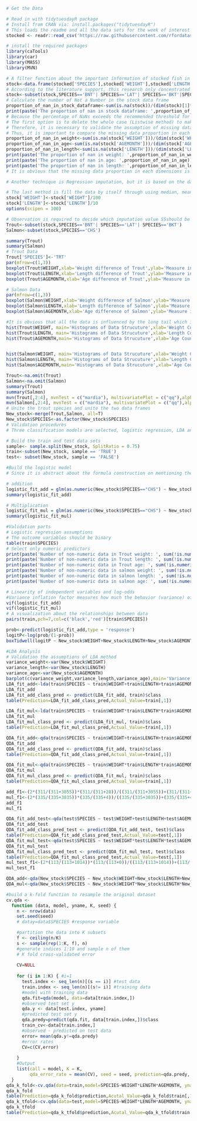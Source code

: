 ```{r}
# Get the Data

# Read in with tidytuesdayR package 
# Install from CRAN via: install.packages("tidytuesdayR")
# This loads the readme and all the data sets for the week of interest
stocked <- readr::read_csv('https://raw.githubusercontent.com/rfordatascience/tidytuesday/master/data/2021/2021-06-08/stocked.csv')

# install the required packages
library(caTools)
library(car)
library(MASS)
library(MVN)
```

```{r}
# A filter function about the important information of stocked fish in Great Lakes Areas
stock<-data.frame(stocked['SPECIES'],stocked['WEIGHT'],stocked['LENGTH'],stocked['AGEMONTH'])
# According to the literature support, this research only concentrated on trouts and Chinook Salmon
stock<-subset(stock,SPECIES=='BNT'| SPECIES=='LAT'| SPECIES=='BKT'|SPECIES=='CHS')
# Calculate the number of Not a Number in the stock data frame
proportion_of_nan_in_stock_dataframe<-sum(is.na(stock))/(dim(stock)[1]*(dim(stock)[2]))
print(paste('The proportion of nan in stock dataframe: ',proportion_of_nan_in_stock_dataframe))
# Because the percentage of NaNs exceeds the recommended threshold for accepting missing data (10%), it is recommended that some data techniques be used to fix missing information in the data
# The first option is to delete the whole case (Listwise method) to make sure the rest data is all valid.
# Therefore, it is necessary to validate the assumption of missing data not at random, which is the probability that the data are missing is not related to either the specific value which is supposed to be obtained or the set of observed responses.
# Thus, it is important to compare the missing data proportion in each measuring dimensions of 
proportion_of_nan_in_weight<-sum(is.na(stock['WEIGHT']))/(dim(stock['WEIGHT'])[1]*(dim(stock['WEIGHT'])[2]))
proportion_of_nan_in_age<-sum(is.na(stock['AGEMONTH']))/(dim(stock['AGEMONTH'])[1]*(dim(stock['AGEMONTH'])[2]))
proportion_of_nan_in_length<-sum(is.na(stock['LENGTH']))/(dim(stock['LENGTH'])[1]*(dim(stock['LENGTH'])[2]))
print(paste('The proportion of nan in weight: ',proportion_of_nan_in_weight))
print(paste('The proportion of nan in age: ',proportion_of_nan_in_age))
print(paste('The proportion of nan in length: ',proportion_of_nan_in_length))
# It is obvious that the missing data proportion in each dimensions is not the same, which might strongly refuse the assumption of MCAR.

# Another technique is Regression imputation, but it is based on the data that follows on a certain type of time-series pattern or seasonality. However, a fish's biological characteristics are independent of other fish in terms of time or season, and are related to the genetic information carried by its genes. But the genetic information was not in the range of measurements, so this method was also rejected.

# The last method is fill the data by itself through using median, mean and mode. Its advantage is that it does not require any assumptions about sampling method or correlation among variables (but it will reduces the variance in the data set)
stock['WEIGHT']<-stock['WEIGHT']/100
stock['LENGTH']<-stock['LENGTH']/10
options(scipen = 100)

# Observation is required to decide which imputation value SSshould be fit in.
Trout<-subset(stock,SPECIES=='BNT'| SPECIES=='LAT'| SPECIES=='BKT')
Salmon<-subset(stock,SPECIES=='CHS')

summary(Trout)
summary(Salmon)
# Trout Data
Trout['SPECIES']<-'TRT'
par(mfrow=c(1,3))
boxplot(Trout$WEIGHT,xlab='Weight difference of Trout',ylab='Measure in Kilograms',width=100)
boxplot(Trout$LENGTH,xlab='Length difference of Trout',ylab='Measure in Millimeter',width=100)
boxplot(Trout$AGEMONTH,xlab='Age difference of Trout',ylab='Measure in Month',width=100)

# Salmon Data
par(mfrow=c(1,3))
boxplot(Salmon$WEIGHT,xlab='Weight difference of Salmon',ylab='Measure in Kilograms',width=100)
boxplot(Salmon$LENGTH,xlab='Length difference of Salmon',ylab='Measure in Millimeter',width=100)
boxplot(Salmon$AGEMONTH,xlab='Age difference of Salmon',ylab='Measure in Month',width=100)

#It is obvious that all the data is influenced by the long tail which is impossible in the real life(probable importing mistakes). While using the average value is highly influenced by the outliers.
hist(Trout$WEIGHT, main='Histograms of Data Strucuture',xlab='Weight Count of Trout',ylab='Measure in Kilograms',width=100)
hist(Trout$LENGTH, main='Histograms of Data Strucuture',xlab='Length Count of Trout',ylab='Measure in Millimeter',width=100)
hist(Trout$AGEMONTH,main='Histograms of Data Strucuture',xlab='Age Count of Trout',ylab='Measure in Month',width=100)


hist(Salmon$WEIGHT, main='Histograms of Data Strucuture',xlab='Weight Count of Salmon',ylab='Measure in Kilograms',width=100)
hist(Salmon$LENGTH, main='Histograms of Data Strucuture',xlab='Length Count of Salmon',ylab='Measure in Millimeter',width=100)
hist(Salmon$AGEMONTH,main='Histograms of Data Strucuture',xlab='Age Count of Salmon',ylab='Measure in Month',width=100)
```


```{r}
Trout<-na.omit(Trout)
Salmon<-na.omit(Salmon)
summary(Trout)
summary(Salmon)
mvn(Trout[,2:4], mvnTest = c("mardia"), multivariatePlot = c("qq"),alpha=0.001)
mvn(Salmon[,2:4], mvnTest = c("mardia"), multivariatePlot = c("qq"),alpha=0.001)
# Unite the trout species and unite the two data frames
New_stock<-merge(Trout,Salmon, all=T)
New_stock$SPECIES<-as.factor(New_stock$SPECIES)
# Validation procedures
# Three classification models are selected, logistic regression, LDA analysis, and QDA analysis
```

```{r}
# Build the train and test data sets
sample<- sample.split(New_stock, SplitRatio = 0.75)
train<-subset(New_stock, sample == 'TRUE')
test<- subset(New_stock, sample == 'FALSE')

#Build the logistic model
# Since it is abstract about the formula construction on mentioning the relationships about fish type and fish bio metric characteristics, thus both addition and multiplication would be applied to build connection with the fish identification since both functions could  express the meaning of each independent variable and the relationship between variables when they are scaled through the identical procedures.

# addition
logistic_fit_add = glm(as.numeric(New_stock$SPECIES=="CHS") ~ New_stock$WEIGHT+New_stock$LENGTH+New_stock$AGEMONTH, data = train, family = "binomial")
summary(logistic_fit_add)

# Multiplication
logistic_fit_mul = glm(as.numeric(New_stock$SPECIES=="CHS") ~ New_stock$WEIGHT*New_stock$LENGTH*New_stock$AGEMONTH, data = train, family = "binomial",maxit = 100)
summary(logistic_fit_mul)
```


```{r}
#Validation parts
# Logistic regression assumptions
# The outcome variables should be binary
table(train$SPECIES)
# Select only numeric predictors
print(paste('Number of non-numeric data in Trout weight: ', sum(!is.numeric(Trout$WEIGHT))))
print(paste('Number of non-numeric data in Trout length: ', sum(!is.numeric(Trout$LENGTH))))
print(paste('Number of non-numeric data in Trout age: ', sum(!is.numeric(Trout$AGEMONTH))))
print(paste('Number of non-numeric data in salmon weight: ', sum(!is.numeric(Salmon$WEIGHT))))
print(paste('Number of non-numeric data in salmon length: ', sum(!is.numeric(Salmon$LENGTH))))
print(paste('Number of non-numeric data in salmon age: ', sum(!is.numeric(Salmon$AGEMONTH))))

# Linearity of independent variables and log-odds 
#Variance inflation factor measures how much the behavior (variance) of an independent variable is influenced, or inflated, by its interaction/correlation with the other independent variables.
vif(logistic_fit_add)
vif(logistic_fit_mul)
# A visualization about the relationships between data
pairs(train,pch=7,col=c('black','red')[train$SPECIES])

prob<-predict(logistic_fit_add,type = 'response')
logitP<-log(prob/(1-prob))
boxTidwell(logitP ~ New_stock$WEIGHT+New_stock$LENGTH+New_stock$AGEMONTH, data=train)
```
```{r}
#LDA Analysis
# Validation the assumptions of LDA method
variance_weight<-var(New_stock$WEIGHT)
variance_length<-var(New_stock$LENGTH)
variance_age<-var(New_stock$AGEMONTH)
barplot(c(variance_weight,variance_length,variance_age),main='Variance Difference among the weight, length, and age variables', xlab='Degree of variables', ylab='Varaince of variables',names.arg = c("Weight", "Length", "Age month"))
LDA_fit_add<-lda(train$SPECIES ~ train$WEIGHT+train$LENGTH+train$AGEMONTH, data=train)
LDA_fit_add
LDA_fit_add_class_pred <- predict(LDA_fit_add, train)$class
table(Prediction=LDA_fit_add_class_pred,Actual_Value=train[,1])

LDA_fit_mul<-lda(train$SPECIES ~ train$WEIGHT*train$LENGTH*train$AGEMONTH, data=train)
LDA_fit_mul
LDA_fit_mul_class_pred <- predict(LDA_fit_mul, train)$class
table(Prediction=LDA_fit_mul_class_pred,Actual_Value=train[,1])
```


```{r}
QDA_fit_add<-qda(train$SPECIES ~ train$WEIGHT+train$LENGTH+train$AGEMONTH, data=train)
QDA_fit_add
QDA_fit_add_class_pred <- predict(QDA_fit_add, train)$class
table(Prediction=QDA_fit_add_class_pred,Actual_Value=train[,1])

QDA_fit_mul<-qda(train$SPECIES ~ train$WEIGHT*train$LENGTH*train$AGEMONTH, data=train)
QDA_fit_mul
QDA_fit_mul_class_pred <- predict(QDA_fit_mul, train)$class
table(Prediction=QDA_fit_mul_class_pred,Actual_Value=train[,1])

add_f1<-(2*(311/(311+3055))*(311/(311+28))/((311/(311+3055))+(311/(311+28))))
mul_f1<-(2*(335/(335+3035))*(335/(335+4))/((335/(335+3035))+(335/(335+4))))
add_f1
mul_f1
```

```{r}
QDA_fit_add_test<-qda(test$SPECIES ~ test$WEIGHT+test$LENGTH+test$AGEMONTH, data=test)
QDA_fit_add_test
QDA_fit_add_class_pred_test <- predict(QDA_fit_add_test, test)$class
table(Prediction=QDA_fit_add_class_pred_test,Actual_Value=test[,1])
QDA_fit_mul_test<-qda(test$SPECIES ~ test$WEIGHT*test$LENGTH*test$AGEMONTH, data=test)
QDA_fit_mul_test
QDA_fit_mul_class_pred_test <- predict(QDA_fit_mul_test, test)$class
table(Prediction=QDA_fit_mul_class_pred_test,Actual_Value=test[,1])
mul_test_f1<-(2*(113/(113+1014))*(113/(113+0))/((113/(113+1014))+(113/(113+0))))
mul_test_f1
```

```{r}
QDA_add<-qda(New_stock$SPECIES ~ New_stock$WEIGHT+New_stock$LENGTH+New_stock$AGEMONTH, data=New_stock)
QDA_mul<-qda(New_stock$SPECIES ~ New_stock$WEIGHT*New_stock$LENGTH*New_stock$AGEMONTH, data=New_stock)
```

```{r}
#build a k-fold function to resample the original dataset
cv.qda <-
  function (data, model, yname, K, seed) {
    n <- nrow(data)
    set.seed(seed)
    # datay=data$SPECIES #response variable

    #partition the data into K subsets
    f <- ceiling(n/K)
    s <- sample(rep(1:K, f), n)  
    #generate indices 1:10 and sample n of them  
    # K fold cross-validated error
    
    CV=NULL
    
    for (i in 1:K) { #i=1
      test.index <- seq_len(n)[(s == i)] #test data
      train.index <- seq_len(n)[(s!= i)] #training data
      #model with training data
      qda.fit=qda(model, data=data[train.index,])
      #observed test set y
      qda.y <- data[test.index, yname]
      #predicted test set y
      qda.predy=predict(qda.fit, data[train.index,])$class
      train_cv<-data[train.index,]
      #observed - predicted on test data
      error= mean(qda.y!=qda.predy)
      #error rates 
      CV=c(CV,error)
      
    }
    #Output
    list(call = model, K = K, 
         qda_error_rate = mean(CV), seed = seed, prediction=qda.predy, train=train_cv)  
  }
qda_k_fold<-cv.qda(data=train,model=SPECIES~WEIGHT*LENGTH*AGEMONTH, yname="Species", K=5, seed=1)
qda_k_fold
table(Prediction=qda_k_fold$prediction,Acutal_Value=qda_k_fold$train[,1])
qda_k_tfold<-cv.qda(data=test,model=SPECIES~WEIGHT*LENGTH*AGEMONTH, yname="Species", K=5, seed=1)
qda_k_tfold
table(Prediction=qda_k_tfold$prediction,Acutal_Value=qda_k_tfold$train[,1])
```





